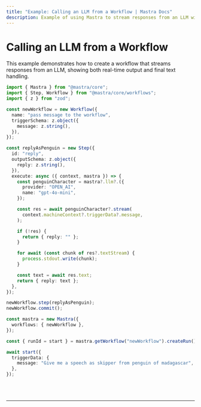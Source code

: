 ```yaml
---
title: "Example: Calling an LLM from a Workflow | Mastra Docs"
description: Example of using Mastra to stream responses from an LLM within a workflow.
---
```



# Calling an LLM from a Workflow

This example demonstrates how to create a workflow that streams responses from an LLM, showing both real-time output and final text handling.

```ts showLineNumbers copy
import { Mastra } from "@mastra/core";
import { Step, Workflow } from "@mastra/core/workflows";
import { z } from "zod";

const newWorkflow = new Workflow({
  name: "pass message to the workflow",
  triggerSchema: z.object({
    message: z.string(),
  }),
});

const replyAsPenguin = new Step({
  id: "reply",
  outputSchema: z.object({
    reply: z.string(),
  }),
  execute: async ({ context, mastra }) => {
    const penguinCharacter = mastra?.llm?.({
      provider: "OPEN_AI",
      name: "gpt-4o-mini",
    });

    const res = await penguinCharacter?.stream(
      context.machineContext?.triggerData?.message,
    );

    if (!res) {
      return { reply: "" };
    }

    for await (const chunk of res?.textStream) {
      process.stdout.write(chunk);
    }

    const text = await res.text;
    return { reply: text };
  },
});

newWorkflow.step(replyAsPenguin);
newWorkflow.commit();

const mastra = new Mastra({
  workflows: { newWorkflow },
});

const { runId = start } = mastra.getWorkflow("newWorkflow").createRun();

await start({
  triggerData: {
    message: "Give me a speech as skipper from penguin of madagascar",
  },
});
```

<br />
<br />
<hr className="dark:border-[#404040] border-gray-300" />
<br />
<br />
<GithubLink
  link={
    "https://github.com/mastra-ai/mastra/blob/main/examples/basics/workflows/calling-llm-from-workflow"
  }
/>
